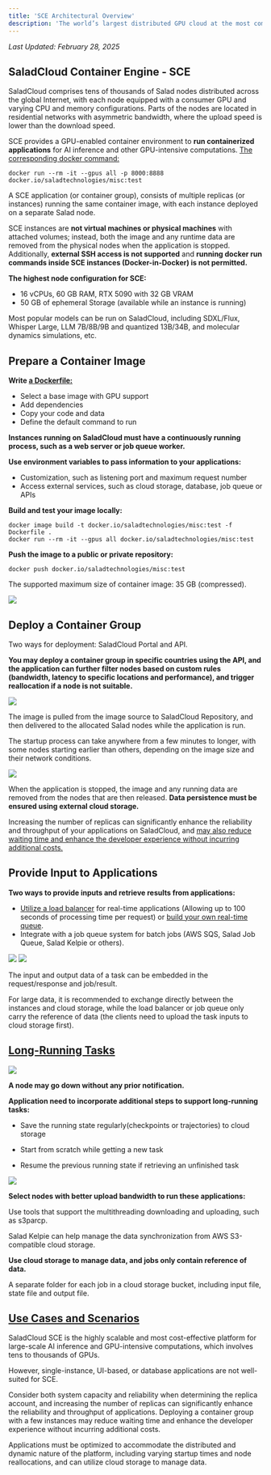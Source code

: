 ```yaml
---
title: 'SCE Architectural Overview'
description: 'The world’s largest distributed GPU cloud at the most competitive prices'
---
```


_Last Updated: February 28, 2025_

## SaladCloud Container Engine - SCE

SaladCloud comprises tens of thousands of Salad nodes distributed across the global Internet, with each node equipped
with a consumer GPU and varying CPU and memory configurations. Parts of the nodes are located in residential networks
with asymmetric bandwidth, where the upload speed is lower than the download speed.

SCE provides a GPU-enabled container environment to **run containerized applications** for AI inference and other
GPU-intensive computations. [The corresponding docker command:](/tutorials/docker-run)

```Code
docker run --rm -it --gpus all -p 8000:8888 docker.io/saladtechnologies/misc:test
```

A SCE application (or container group), consists of multiple replicas (or instances) running the same container image,
with each instance deployed on a separate Salad node.

SCE instances are **not virtual machines or physical machines** with attached volumes; instead, both the image and any
runtime data are removed from the physical nodes when the application is stopped. Additionally, **external SSH access is
not supported** and **running docker run commands inside SCE instances (Docker-in-Docker) is not permitted.**

**The highest node configuration for SCE:**

- 16 vCPUs, 60 GB RAM, RTX 5090 with 32 GB VRAM
- 50 GB of ephemeral Storage (available while an instance is running)

Most popular models can be run on SaladCloud, including SDXL/Flux, Whisper Large, LLM 7B/8B/9B and quantized 13B/34B,
and molecular dynamics simulations, etc.

## Prepare a Container Image

**Write [a Dockerfile:](https://github.com/SaladTechnologies/misc/blob/main/Test/Dockerfile)**

- Select a base image with GPU support
- Add dependencies
- Copy your code and data
- Define the default command to run

**Instances running on SaladCloud must have a continuously running process, such as a web server or job queue worker.**

**Use environment variables to pass information to your applications:**

- Customization, such as listening port and maximum request number
- Access external services, such as cloud storage, database, job queue or APIs

**Build and test your image locally:**

```Code
docker image build -t docker.io/saladtechnologies/misc:test -f Dockerfile .
docker run --rm -it --gpus all docker.io/saladtechnologies/misc:test
```

**Push the image to a public or private repository:**

```Code
docker push docker.io/saladtechnologies/misc:test
```

The supported maximum size of container image: 35 GB (compressed).

<img src="/products/sce/images/sce_ao/sce_ao1.png" />

## Deploy a Container Group

Two ways for deployment: SaladCloud Portal and API.

**You may deploy a container group in specific countries using the API, and the application can further filter nodes
based on custom rules (bandwidth, latency to specific locations and performance), and trigger reallocation if a node is
not suitable.**

<img src="/products/sce/images/sce_ao/sce_ao2.png" />

The image is pulled from the image source to SaladCloud Repository, and then delivered to the allocated Salad nodes
while the application is run.

The startup process can take anywhere from a few minutes to longer, with some nodes starting earlier than others,
depending on the image size and their network conditions.

<img src="/products/sce/images/sce_ao/sce_ao3.png" />

When the application is stopped, the image and any running data are removed from the nodes that are then released.
**Data persistence must be ensured using external cloud storage.**

Increasing the number of replicas can significantly enhance the reliability and throughput of your applications on
SaladCloud, and
[may also reduce waiting time and enhance the developer experience without incurring additional costs.](/tutorials/docker-run#replica-count)

## Provide Input to Applications

**Two ways to provide inputs and retrieve results from applications:**

- [Utilize a load balancer](/products/sce/networking) for real-time applications (Allowing up to 100 seconds of
  processing time per request) or [build your own real-time queue](/guides/real-time-inference/build-redis-queue).
- Integrate with a job queue system for batch jobs (AWS SQS, Salad Job Queue, Salad Kelpie or others).

<img src="/products/sce/images/sce_ao/sce_ao4.png" />

<img src="/products/sce/images/sce_ao/sce_ao5.png" />

The input and output data of a task can be embedded in the request/response and job/result.

For large data, it is recommended to exchange directly between the instances and cloud storage, while the load balancer
or job queue only carry the reference of data (the clients need to upload the task inputs to cloud storage first).

## [Long-Running Tasks](https://github.com/SaladTechnologies/mds/tree/main)

<img src="/products/sce/images/sce_ao/sce_ao6.png" />

**A node may go down without any prior notification.**

**Application need to incorporate additional steps to support long-running tasks:**

- Save the running state regularly(checkpoints or trajectories) to cloud storage

- Start from scratch while getting a new task

- Resume the previous running state if retrieving an unfinished task

<img src="/products/sce/images/sce_ao/sce_ao7.png" />

**Select nodes with better upload bandwidth to run these applications:**

Use tools that support the multithreading downloading and uploading, such as s3parcp.

Salad Kelpie can help manage the data synchronization from AWS S3-compatible cloud storage.

**Use cloud storage to manage data, and jobs only contain reference of data.**

A separate folder for each job in a cloud storage bucket, including input file, state file and output file.

## [Use Cases and Scenarios](/tutorials/docker-run#summary)

SaladCloud SCE is the highly scalable and most cost-effective platform for large-scale AI inference and GPU-intensive
computations, which involves tens to thousands of GPUs.

However, single-instance, UI-based, or database applications are not well-suited for SCE.

Consider both system capacity and reliability when determining the replica account, and increasing the number of
replicas can significantly enhance the reliability and throughput of applications. Deploying a container group with a
few instances may reduce waiting time and enhance the developer experience without incurring additional costs.

Applications must be optimized to accommodate the distributed and dynamic nature of the platform, including varying
startup times and node reallocations, and can utilize cloud storage to manage data.

